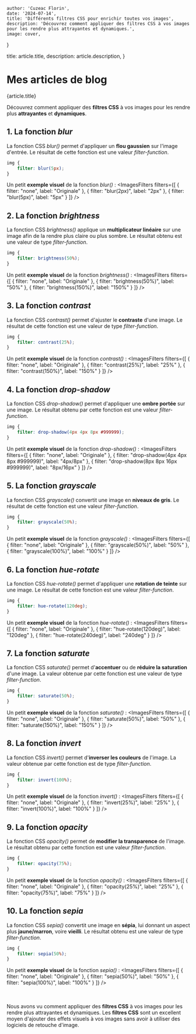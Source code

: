 
    author: 'Cuzeac Florin',
    date: '2024-07-14',
    title: 'Différents filtres CSS pour enrichir toutes vos images',
    description: 'Découvrez comment appliquer des filtres CSS à vos images pour les rendre plus attrayantes et dynamiques.',
    image: cover,
}

  title: article.title,
  description: article.description,
}

# Mes articles de blog

<ArticleTitle>
    {article.title}
</ArticleTitle>

<div className="mb-10">
    <ViewsCounter article={article} slug={slugify(article.title)} />
</div>

Découvrez comment appliquer des **filtres CSS** à vos images
pour les rendre plus **attrayantes** et **dynamiques**.

## 1. La fonction *blur*

La fonction CSS *blur()* permet d'appliquer un **flou gaussien** sur l'image d'entrée.
Le résultat de cette fonction est une valeur *filter-function*.

```css
img {
    filter: blur(5px);
}
```

Un petit **exemple visuel** de la fonction *blur()* :
<ImagesFilters filters={[
    { filter: "none", label: "Originale" },
    { filter: "blur(2px)", label: "2px" },
    { filter: "blur(5px)", label: "5px" }
]} />

<Separator className="my-10" />

## 2. La fonction *brightness*

La fonction CSS *brightness()* applique un **multiplicateur linéaire** sur une image
afin de la rendre plus claire ou plus sombre.
Le résultat obtenu est une valeur de type *filter-function*.

```css
img {
    filter: brightness(50%);
}
```

Un petit **exemple visuel** de la fonction *brightness()* :
<ImagesFilters filters={[
    { filter: "none", label: "Originale" },
    { filter: "brightness(50%)", label: "50%" },
    { filter: "brightness(150%)", label: "150%" }
]} />

<Separator className="my-10" />

## 3. La fonction *contrast*

La fonction CSS *contrast()* permet d'ajuster le **contraste** d'une image.
Le résultat de cette fonction est une valeur de type *filter-function*.

```css
img {
    filter: contrast(25%);
}
```

Un petit **exemple visuel** de la fonction *contrast()* :
<ImagesFilters filters={[
    { filter: "none", label: "Originale" },
    { filter: "contrast(25%)", label: "25%" },
    { filter: "contrast(150%)", label: "150%" }
]} />

<Separator className="my-10" />

## 4. La fonction *drop-shadow*

La fonction CSS *drop-shadow()* permet d'appliquer une **ombre portée** sur une image.
Le résultat obtenu par cette fonction est une valeur *filter-function*.

```css
img {
    filter: drop-shadow(4px 4px 8px #999999);
}
```

Un petit **exemple visuel** de la fonction *drop-shadow()* :
<ImagesFilters filters={[
    { filter: "none", label: "Originale" },
    { filter: "drop-shadow(4px 4px 8px #999999)", label: "4px/8px" },
    { filter: "drop-shadow(8px 8px 16px #999999)", label: "8px/16px" }
]} />

<Separator className="my-10" />

## 5. La fonction *grayscale*

La fonction CSS *grayscale()* convertit une image en **niveaux de gris**.
Le résultat de cette fonction est une valeur *filter-function*.

```css
img {
    filter: grayscale(50%);
}
```

Un petit **exemple visuel** de la fonction *grayscale()* :
<ImagesFilters filters={[
    { filter: "none", label: "Originale" },
    { filter: "grayscale(50%)", label: "50%" },
    { filter: "grayscale(100%)", label: "100%" }
]} />

<Separator className="my-10" />

## 6. La fonction *hue-rotate*

La fonction CSS *hue-rotate()* permet d'appliquer une **rotation de teinte** sur une image.
Le résultat de cette fonction est une valeur *filter-function*.

```css
img {
    filter: hue-rotate(120deg);
}
```

Un petit **exemple visuel** de la fonction *hue-rotate()* :
<ImagesFilters filters={[
    { filter: "none", label: "Originale" },
    { filter: "hue-rotate(120deg)", label: "120deg" },
    { filter: "hue-rotate(240deg)", label: "240deg" }
]} />

<Separator className="my-10" />

## 7. La fonction *saturate*

La fonction CSS *saturate()* permet d'**accentuer** ou de **réduire la saturation** d'une image.
La valeur obtenue par cette fonction est une valeur de type *filter-function*.

```css
img {
    filter: saturate(50%);
}
```

Un petit **exemple visuel** de la fonction *saturate()* :
<ImagesFilters filters={[
    { filter: "none", label: "Originale" },
    { filter: "saturate(50%)", label: "50%" },
    { filter: "saturate(150%)", label: "150%" }
]} />

<Separator className="my-10" />

## 8. La fonction *invert*

La fonction CSS *invert()* permet d'**inverser les couleurs** de l'image.
La valeur obtenue par cette fonction est de type *filter-function*.

```css
img {
    filter: invert(100%);
}
```

Un petit **exemple visuel** de la fonction *invert()* :
<ImagesFilters filters={[
    { filter: "none", label: "Originale" },
    { filter: "invert(25%)", label: "25%" },
    { filter: "invert(100%)", label: "100%" }
]} />

<Separator className="my-10" />

## 9. La fonction *opacity*

La fonction CSS *opacity()* permet de **modifier la transparence** de l'image.
Le résultat obtenu par cette fonction est une valeur *filter-function*.

```css
img {
    filter: opacity(75%);
}
```

Un petit **exemple visuel** de la fonction *opacity()* :
<ImagesFilters filters={[
    { filter: "none", label: "Originale" },
    { filter: "opacity(25%)", label: "25%" },
    { filter: "opacity(75%)", label: "75%" }
]} />

<Separator className="my-10" />

## 10. La fonction *sepia*

La fonction CSS *sepia()* convertit une image en **sépia**,
lui donnant un aspect plus **jaune/marron**, voire **vieilli**.
Le résultat obtenu est une valeur de type *filter-function*.

```css
img {
    filter: sepia(50%);
}
```

Un petit **exemple visuel** de la fonction *sepia()* :
<ImagesFilters filters={[
    { filter: "none", label: "Originale" },
    { filter: "sepia(50%)", label: "50%" },
    { filter: "sepia(100%)", label: "100%" }
]} />

<br/><br/>Nous avons vu comment appliquer des **filtres CSS** à vos images pour
les rendre plus attrayantes et dynamiques.
Les **filtres CSS** sont un excellent moyen d'ajouter des effets visuels
à vos images sans avoir à utiliser des logiciels de retouche d'image.
